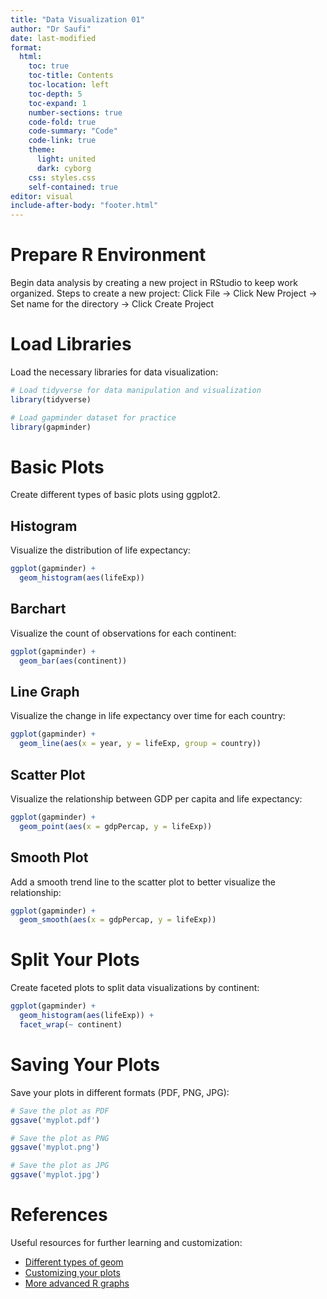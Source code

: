 ```yaml
---
title: "Data Visualization 01"
author: "Dr Saufi"
date: last-modified
format: 
  html:
    toc: true
    toc-title: Contents
    toc-location: left
    toc-depth: 5
    toc-expand: 1
    number-sections: true
    code-fold: true
    code-summary: "Code"
    code-link: true
    theme:
      light: united
      dark: cyborg
    css: styles.css
    self-contained: true
editor: visual
include-after-body: "footer.html"
---
```


# Prepare R Environment

Begin data analysis by creating a new project in RStudio to keep work organized. Steps to create a new project: Click File -\> Click New Project -\> Set name for the directory -\> Click Create Project

# Load Libraries

Load the necessary libraries for data visualization:

```r
# Load tidyverse for data manipulation and visualization
library(tidyverse)

# Load gapminder dataset for practice
library(gapminder)
```

# Basic Plots

Create different types of basic plots using ggplot2.

## Histogram

Visualize the distribution of life expectancy:

```r
ggplot(gapminder) +
  geom_histogram(aes(lifeExp))
```

## Barchart

Visualize the count of observations for each continent:

```r
ggplot(gapminder) +
  geom_bar(aes(continent))
```

## Line Graph

Visualize the change in life expectancy over time for each country:

```r
ggplot(gapminder) +
  geom_line(aes(x = year, y = lifeExp, group = country))
```

## Scatter Plot

Visualize the relationship between GDP per capita and life expectancy:

```r
ggplot(gapminder) +
  geom_point(aes(x = gdpPercap, y = lifeExp))
```

## Smooth Plot

Add a smooth trend line to the scatter plot to better visualize the relationship:

```r
ggplot(gapminder) +
  geom_smooth(aes(x = gdpPercap, y = lifeExp))
```

# Split Your Plots

Create faceted plots to split data visualizations by continent:

```r
ggplot(gapminder) +
  geom_histogram(aes(lifeExp)) +
  facet_wrap(~ continent)
```

# Saving Your Plots

Save your plots in different formats (PDF, PNG, JPG):

```r
# Save the plot as PDF
ggsave('myplot.pdf')

# Save the plot as PNG
ggsave('myplot.png')

# Save the plot as JPG
ggsave('myplot.jpg')
```

# References

Useful resources for further learning and customization:

-   [Different types of geom](https://ggplot2.tidyverse.org/reference/index.html)
-   [Customizing your plots](http://www.cookbook-r.com/Graphs/)
-   [More advanced R graphs](https://www.r-graph-gallery.com/)
